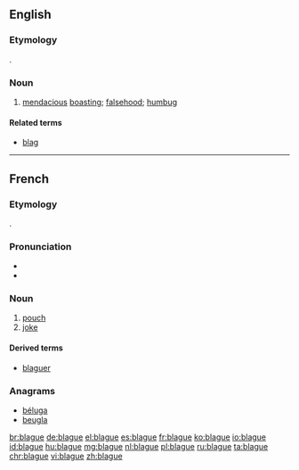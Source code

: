 ==English==

===Etymology===
{{borrowing|fr|lang=en}}.

===Noun===
{{en-noun|?}}

# [[mendacious]] [[boast]]ing; [[falsehood]]; [[humbug]]

====Related terms====
* [[blag]]

{{Webster 1913}}

----

==French==

===Etymology===
{{borrowing|nl|balg|lang=fr}}.

===Pronunciation===
* {{IPA|/blaɡ/|lang=fr}}
* {{audio|Fr-blague.ogg|Audio}}

===Noun===
{{fr-noun|f}}

# [[pouch]]
# [[joke]]

====Derived terms====
* [[blaguer]]

===Anagrams===
* [[béluga#French|béluga]]
* [[beugla#French|beugla]]

[[br:blague]]
[[de:blague]]
[[el:blague]]
[[es:blague]]
[[fr:blague]]
[[ko:blague]]
[[io:blague]]
[[id:blague]]
[[hu:blague]]
[[mg:blague]]
[[nl:blague]]
[[pl:blague]]
[[ru:blague]]
[[ta:blague]]
[[chr:blague]]
[[vi:blague]]
[[zh:blague]]